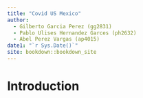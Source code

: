```yaml
--- 
title: "Covid US Mexico"
author:
  - Gilberto Garcia Perez (gg2831)
  - Pablo Ulises Hernandez Garces (ph2632)
  - Abel Perez Vargas (ap4015)
date1: "`r Sys.Date()`"
site: bookdown::bookdown_site
---
```


# Introduction

